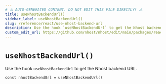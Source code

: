 ```yaml
---
# ⚠️ AUTO-GENERATED CONTENT. DO NOT EDIT THIS FILE DIRECTLY! ⚠️
title: useNhostBackendUrl()
sidebar_label: useNhostBackendUrl()
slug: /reference/react/use-nhost-backend-url
description: Use the hook `useNhostBackendUrl` to get the Nhost backend URL.
custom_edit_url: https://github.com/nhost/nhost/edit/main/packages/react/src/hooks/common.ts#L68
---
```


# `useNhostBackendUrl()`

Use the hook `useNhostBackendUrl` to get the Nhost backend URL.

```tsx
const nhostBackendUrl = useNhostBackendUrl()
```
